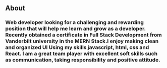 ## About      
### Web developer looking for a challenging and rewarding position that will help me learn and grow as a developer. Recently obtained a certificate in Full Stack Development from Vanderbilt university in the MERN Stack.I enjoy making clean and organized UI Using my skills javascript, html, css and React. I am a great team player with excellent soft skills such as communication, taking responsibility and positive attitude.
